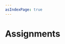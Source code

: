 ```yaml
---
asIndexPage: true
---
```



# Assignments

<Cards>
  <Cards.Card
    title="Automata Theory and Compiler Design (ATCD)"
    href="./assignments/automata-theory-and-compiler-design"
  />
  <Cards.Card
    title="Cyptography and Network Security (CNS)"
    href="./assignments/cyptography-and-network-security"
  />
  <Cards.Card
    title="Data Compression (DC)"
    href="./assignments/data-compression"
  />
  <Cards.Card
    title="Distributed System (DS)"
    href="./assignments/distributed-system"
  />
  <Cards.Card
    title="Internet of Things (IoT) (Minor)"
    href="./assignments/internet-of-things"
  />
  <Cards.Card
    title="Mobile Application Development (MAD)"
    href="./assignments/mobile-application-development"
  />
  <Cards.Card
    title="Security and Privacy in IoT (Minor)"
    href="./assignments/security-and-privacy-in-iot"
  />
  <Cards.Card
    title="Software Engineering with UML (SEUML)"
    href="./assignments/software-engineering-with-UML"
  />
</Cards>
